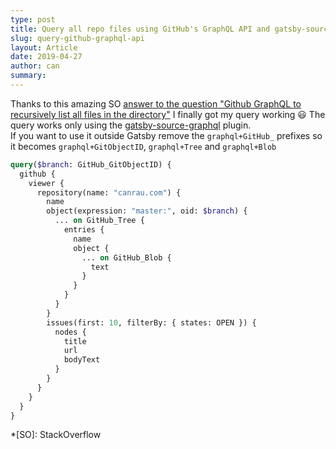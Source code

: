 ```yaml
---
type: post
title: Query all repo files using GitHub's GraphQL API and gatsby-source-graphql
slug: query-github-graphql-api
layout: Article
date: 2019-04-27
author: can
summary:
---
```


Thanks to this amazing SO [answer to the question "Github GraphQL to recursively list all files in the directory"](https://stackoverflow.com/a/46683303/3484824) I finally got my query working 😃
The query works only using the [gatsby-source-graphql](https://www.gatsbyjs.org/packages/gatsby-source-graphql/) plugin.  
If you want to use it outside Gatsby remove the `graphql+GitHub_` prefixes so it becomes `graphql+GitObjectID`, `graphql+Tree` and `graphql+Blob`

```graphql
query($branch: GitHub_GitObjectID) {
  github {
    viewer {
      repository(name: "canrau.com") {
        name
        object(expression: "master:", oid: $branch) {
          ... on GitHub_Tree {
            entries {
              name
              object {
                ... on GitHub_Blob {
                  text
                }
              }
            }
          }
        }
        issues(first: 10, filterBy: { states: OPEN }) {
          nodes {
            title
            url
            bodyText
          }
        }
      }
    }
  }
}
```

\*[SO]: StackOverflow
